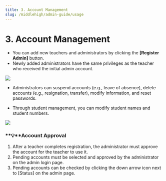 ```yaml
---
title: 3. Account Management
slug: /middlehigh/admin-guide/usage
---
```



# 3. Account Management

- You can add new teachers and administrators by clicking the **\[Register Admin]** button.
- Newly added administrators have the same privileges as the teacher who received the initial admin account.

<Image src="/img/en/elementary/admin/03-01.jpg" size="lg" />

- Administrators can suspend accounts (e.g., leave of absence), delete accounts (e.g., resignation, transfer), modify information, and reset passwords.

<!-- <Image src="/img/en/elementary/admin/03-02.jpg" size="lg" /> -->

- Through student management, you can modify student names and student numbers.

<Image src="/img/en/elementary/admin/03-03.jpg" size="lg" />

### **💡**Account Approval

1. After a teacher completes registration, the administrator must approve the account for the teacher to use it.
2. Pending accounts must be selected and approved by the administrator on the admin login page.
3. Pending accounts can be checked by clicking the down arrow icon next to \[Status] on the admin page.
